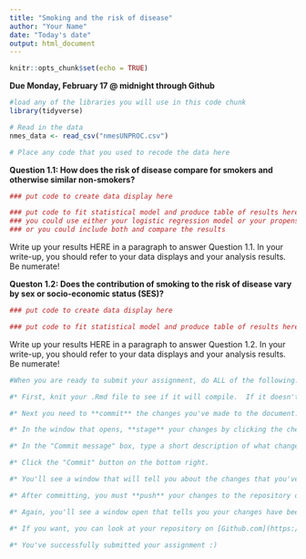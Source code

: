 ```yaml
---
title: "Smoking and the risk of disease"
author: "Your Name"
date: "Today's date"
output: html_document
---
```


```r
knitr::opts_chunk$set(echo = TRUE)
```

**Due Monday, February 17 @ midnight through Github**

```r
#load any of the libraries you will use in this code chunk
library(tidyverse)

```

```r
# Read in the data
nmes_data <- read_csv("nmesUNPROC.csv")
```

```r
# Place any code that you used to recode the data here

```

**Question 1.1: How does the risk of disease compare for smokers and otherwise similar non-smokers?**

```r
### put code to create data display here

```

```r
### put code to fit statistical model and produce table of results here
### you could use either your logistic regression model or your propensity scores model
### or you could include both and compare the results

```

Write up your results HERE in a paragraph to answer Question 1.1.  In your write-up, you should refer to your data displays and your analysis results.  Be numerate!

**Queston 1.2: Does the contribution of smoking to the risk of disease vary by sex or socio-economic status (SES)?**

```r
### put code to create data display here

```

```r
### put code to fit statistical model and produce table of results here

```

Write up your results HERE in a paragraph to answer Question 1.2.  In your write-up, you should refer to your data displays and your analysis results.  Be numerate!

```r
#When you are ready to submit your assignment, do ALL of the following:

#* First, knit your .Rmd file to see if it will compile.  If it doesn't knit, you can still follow the steps below to submit your assignment, but please try to resolve the knitting issues before you submit.  You can reach out to use at phbiostats@jhu.edu for help!

#* Next you need to **commit** the changes you've made to the document.  Click the colorful Git button at the top of the RStudio window and select "Commit" from the menu.

#* In the window that opens, **stage** your changes by clicking the check boxes next to the `Asst1-4.Rmd` file.

#* In the "Commit message" box, type a short description of what changes you've made, something like: `Completed assignment`

#* Click the "Commit" button on the bottom right.

#* You'll see a window that will tell you about the changes that you've made.  Click "Close" to close the window.  You've successfully committed! You can close this commit window now.

#* After committing, you must **push** your changes to the repository on Github.  Do this by clicking the colorful Git button again and select "Push Branch".  

#* Again, you'll see a window open that tells you your changes have been pushed!

#* If you want, you can look at your repository on [Github.com](https://github.com/) and should be able to see your changes there!  

#* You've successfully submitted your assignment :)
```

